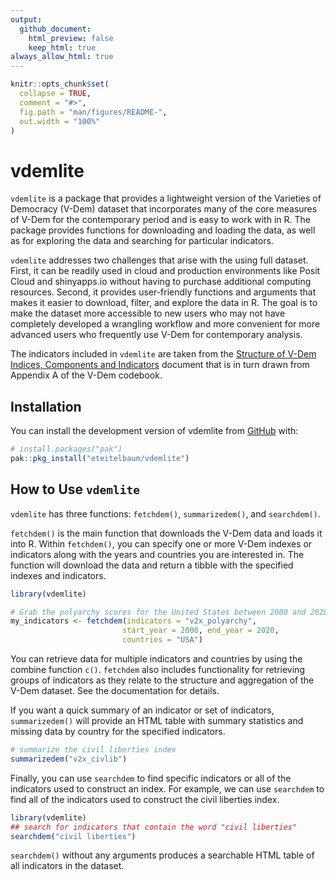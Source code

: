 ```yaml
---
output: 
  github_document:
    html_preview: false
    keep_html: true
always_allow_html: true
---
```


<!-- README.md is generated from README.Rmd. Please edit that file -->

```r
knitr::opts_chunk$set(
  collapse = TRUE,
  comment = "#>",
  fig.path = "man/figures/README-",
  out.width = "100%"
)
```

# vdemlite

<!-- badges: start -->
<!-- badges: end -->

`vdemlite` is a package that provides a lightweight version of the Varieties of Democracy (V-Dem) dataset that incorporates many of the core measures of V-Dem for the contemporary period and is easy to work with in R. The package provides functions for downloading and loading the data, as well as for exploring the data and searching for particular indicators.

`vdemlite` addresses two challenges that arise with the using full dataset. First, it can be readily used in cloud and production environments like Posit Cloud and shinyapps.io without having to purchase additional computing resources. Second, it provides user-friendly functions and arguments that makes it easier to download, filter, and explore the data in R. The goal is to make the dataset more accessible to new users who may not have completely developed a wrangling workflow and more convenient for more advanced users who frequently use V-Dem for contemporary analysis.

The indicators included in `vdemlite` are taken from the [Structure of V-Dem Indices, Components and Indicators](https://v-dem.net/documents/41/v-dem_structureofaggregation_v14.pdf) document that is in turn drawn from Appendix A of the V-Dem codebook.

## Installation

You can install the development version of vdemlite from [GitHub](https://github.com/) with:

``` r
# install.packages("pak")
pak::pkg_install("eteitelbaum/vdemlite")
```

## How to Use `vdemlite`

`vdemlite` has three functions: `fetchdem()`, `summarizedem()`, and `searchdem()`.

`fetchdem()` is the main function that downloads the V-Dem data and loads it into R. Within `fetchdem()`, you can specify one or more V-Dem indexes or indicators along with the years and countries you are interested in. The function will download the data and return a tibble with the specified indexes and indicators.

```r
library(vdemlite)

# Grab the polyarchy scores for the United States between 2000 and 2020
my_indicators <- fetchdem(indicators = "v2x_polyarchy",
                         start_year = 2000, end_year = 2020,
                         countries = "USA")
```

You can retrieve data for multiple indicators and countries by using the combine function `c()`. `fetchdem` also includes functionality for retrieving groups of indicators as they relate to the structure and aggregation of the V-Dem dataset. See the documentation for details. 

If you want a quick summary of an indicator or set of indicators, `summarizedem()` will provide an HTML table with summary statistics and missing data by country for the specified indicators.

```r
# summarize the civil liberties index
summarizedem("v2x_civlib")
```

Finally, you can use `searchdem` to find specific indicators or all of the indicators used to construct an index. For example, we can use `searchdem` to find all of the indicators used to construct the civil liberties index.

```r
library(vdemlite)
## search for indicators that contain the word "civil liberties"
searchdem("civil liberties")
```

`searchdem()` without any arguments produces a searchable HTML table of all indicators in the dataset. 
